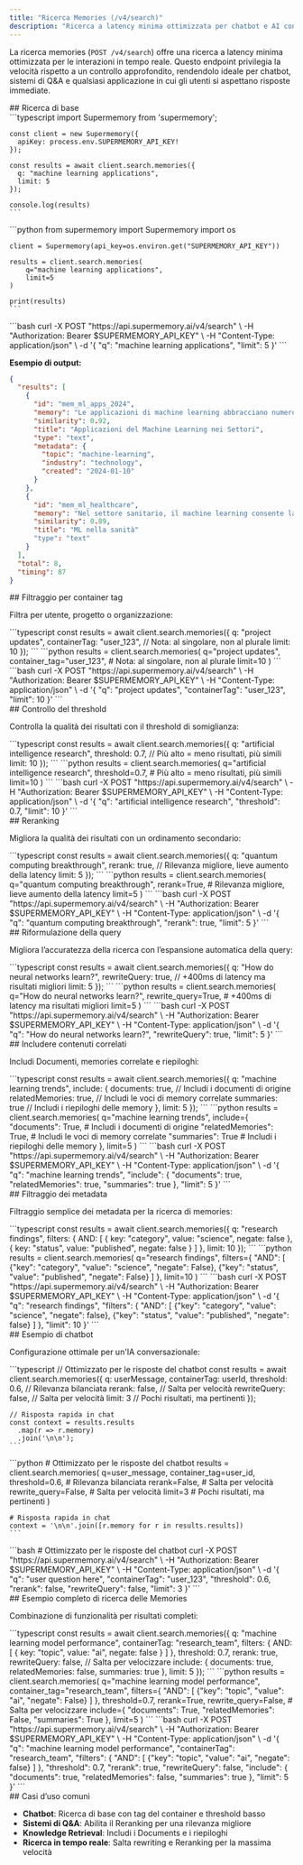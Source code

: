 ```yaml
---
title: "Ricerca Memories (/v4/search)"
description: "Ricerca a latency minima ottimizzata per chatbot e AI conversazionali"
---
```


La ricerca memories (`POST /v4/search`) offre una ricerca a latency minima ottimizzata per le interazioni in tempo reale. Questo endpoint privilegia la velocità rispetto a un controllo approfondito, rendendolo ideale per chatbot, sistemi di Q&A e qualsiasi applicazione in cui gli utenti si aspettano risposte immediate.

<div id="basic-search">
  ## Ricerca di base
</div>

<Tabs>
  <Tab title="TypeScript">
    ```typescript
    import Supermemory from 'supermemory';

    const client = new Supermemory({
      apiKey: process.env.SUPERMEMORY_API_KEY!
    });

    const results = await client.search.memories({
      q: "machine learning applications",
      limit: 5
    });

    console.log(results)
    ```
  </Tab>

  <Tab title="Python">
    ```python
    from supermemory import Supermemory
    import os

    client = Supermemory(api_key=os.environ.get("SUPERMEMORY_API_KEY"))

    results = client.search.memories(
        q="machine learning applications",
        limit=5
    )

    print(results)
    ```
  </Tab>

  <Tab title="cURL">
    ```bash
    curl -X POST "https://api.supermemory.ai/v4/search" \
      -H "Authorization: Bearer $SUPERMEMORY_API_KEY" \
      -H "Content-Type: application/json" \
      -d '{
        "q": "machine learning applications",
        "limit": 5
      }'
    ```
  </Tab>
</Tabs>

**Esempio di output:**

```json
{
  "results": [
    {
      "id": "mem_ml_apps_2024",
      "memory": "Le applicazioni di machine learning abbracciano numerosi settori, tra cui sanità (diagnostica per immagini, scoperta di farmaci), finanza (rilevamento delle frodi, trading algoritmico), veicoli autonomi (computer vision, pianificazione del percorso) ed elaborazione del linguaggio naturale (chatbot, servizi di traduzione).",
      "similarity": 0.92,
      "title": "Applicazioni del Machine Learning nei Settori",
      "type": "text",
      "metadata": {
        "topic": "machine-learning",
        "industry": "technology",
        "created": "2024-01-10"
      }
    },
    {
      "id": "mem_ml_healthcare",
      "memory": "Nel settore sanitario, il machine learning consente la diagnosi precoce attraverso l’analisi delle immagini mediche, raccomandazioni di trattamento personalizzate e l’accelerazione della scoperta di farmaci prevedendo il comportamento molecolare.",
      "similarity": 0.89,
      "title": "ML nella sanità"
      "type": "text"
    }
  ],
  "total": 8,
  "timing": 87
}
```


<div id="container-tag-filtering">
  ## Filtraggio per container tag
</div>

Filtra per utente, progetto o organizzazione:

<Tabs>
  <Tab title="TypeScript">
    ```typescript
    const results = await client.search.memories({
      q: "project updates",
      containerTag: "user_123",  // Nota: al singolare, non al plurale
      limit: 10
    });
    ```
  </Tab>
  <Tab title="Python">
    ```python
    results = client.search.memories(
        q="project updates",
        container_tag="user_123",  # Nota: al singolare, non al plurale
        limit=10
    )
    ```
  </Tab>
  <Tab title="cURL">
    ```bash
    curl -X POST "https://api.supermemory.ai/v4/search" \
      -H "Authorization: Bearer $SUPERMEMORY_API_KEY" \
      -H "Content-Type: application/json" \
      -d '{
        "q": "project updates",
        "containerTag": "user_123",
        "limit": 10
      }'
    ```
  </Tab>
</Tabs>

<div id="threshold-control">
  ## Controllo del threshold
</div>

Controlla la qualità dei risultati con il threshold di somiglianza:

<Tabs>
  <Tab title="TypeScript">
    ```typescript
    const results = await client.search.memories({
      q: "artificial intelligence research",
      threshold: 0.7,  // Più alto = meno risultati, più simili
      limit: 10
    });
    ```
  </Tab>
  <Tab title="Python">
    ```python
    results = client.search.memories(
        q="artificial intelligence research",
        threshold=0.7,  # Più alto = meno risultati, più simili
        limit=10
    )
    ```
  </Tab>
  <Tab title="cURL">
    ```bash
    curl -X POST "https://api.supermemory.ai/v4/search" \
      -H "Authorization: Bearer $SUPERMEMORY_API_KEY" \
      -H "Content-Type: application/json" \
      -d '{
        "q": "artificial intelligence research",
        "threshold": 0.7,
        "limit": 10
      }'
    ```
  </Tab>
</Tabs>

<div id="reranking">
  ## Reranking
</div>

Migliora la qualità dei risultati con un ordinamento secondario:

<Tabs>
  <Tab title="TypeScript">
    ```typescript
    const results = await client.search.memories({
      q: "quantum computing breakthrough",
      rerank: true,  // Rilevanza migliore, lieve aumento della latency
      limit: 5
    });
    ```
  </Tab>
  <Tab title="Python">
    ```python
    results = client.search.memories(
        q="quantum computing breakthrough",
        rerank=True,  # Rilevanza migliore, lieve aumento della latency
        limit=5
    )
    ```
  </Tab>
  <Tab title="cURL">
    ```bash
    curl -X POST "https://api.supermemory.ai/v4/search" \
      -H "Authorization: Bearer $SUPERMEMORY_API_KEY" \
      -H "Content-Type: application/json" \
      -d '{
        "q": "quantum computing breakthrough",
        "rerank": true,
        "limit": 5
      }'
    ```
  </Tab>
</Tabs>

<div id="query-rewriting">
  ## Riformulazione della query
</div>

Migliora l’accuratezza della ricerca con l’espansione automatica della query:

<Tabs>
  <Tab title="TypeScript">
    ```typescript
    const results = await client.search.memories({
      q: "How do neural networks learn?",
      rewriteQuery: true,  // +400ms di latency ma risultati migliori
      limit: 5
    });
    ```
  </Tab>
  <Tab title="Python">
    ```python
    results = client.search.memories(
        q="How do neural networks learn?",
        rewrite_query=True,  # +400ms di latency ma risultati migliori
        limit=5
    )
    ```
  </Tab>
  <Tab title="cURL">
    ```bash
    curl -X POST "https://api.supermemory.ai/v4/search" \
      -H "Authorization: Bearer $SUPERMEMORY_API_KEY" \
      -H "Content-Type: application/json" \
      -d '{
        "q": "How do neural networks learn?",
        "rewriteQuery": true,
        "limit": 5
      }'
    ```
  </Tab>
</Tabs>

<div id="include-related-content">
  ## Includere contenuti correlati
</div>

Includi Documenti, memories correlate e riepiloghi:

<Tabs>
  <Tab title="TypeScript">
    ```typescript
    const results = await client.search.memories({
      q: "machine learning trends",
      include: {
        documents: true,        // Includi i documenti di origine
        relatedMemories: true,  // Includi le voci di memory correlate
        summaries: true         // Includi i riepiloghi delle memory
      },
      limit: 5
    });
    ```
  </Tab>
  <Tab title="Python">
    ```python
    results = client.search.memories(
        q="machine learning trends",
        include={
            "documents": True,        # Includi i documenti di origine
            "relatedMemories": True,  # Includi le voci di memory correlate
            "summaries": True         # Includi i riepiloghi delle memory
        },
        limit=5
    )
    ```
  </Tab>
  <Tab title="cURL">
    ```bash
    curl -X POST "https://api.supermemory.ai/v4/search" \
      -H "Authorization: Bearer $SUPERMEMORY_API_KEY" \
      -H "Content-Type: application/json" \
      -d '{
        "q": "machine learning trends",
        "include": {
          "documents": true,
          "relatedMemories": true,
          "summaries": true
        },
        "limit": 5
      }'
    ```
  </Tab>
</Tabs>

<div id="metadata-filtering">
  ## Filtraggio dei metadata
</div>

Filtraggio semplice dei metadata per la ricerca di memories:

<Tabs>
  <Tab title="TypeScript">
    ```typescript
    const results = await client.search.memories({
      q: "research findings",
      filters: {
        AND: [
          { key: "category", value: "science", negate: false },
          { key: "status", value: "published", negate: false }
        ]
      },
      limit: 10
    });
    ```
  </Tab>
  <Tab title="Python">
    ```python
    results = client.search.memories(
        q="research findings",
        filters={
            "AND": [
                {"key": "category", "value": "science", "negate": False},
                {"key": "status", "value": "published", "negate": False}
            ]
        },
        limit=10
    )
    ```
  </Tab>
  <Tab title="cURL">
    ```bash
    curl -X POST "https://api.supermemory.ai/v4/search" \
      -H "Authorization: Bearer $SUPERMEMORY_API_KEY" \
      -H "Content-Type: application/json" \
      -d '{
        "q": "research findings",
        "filters": {
          "AND": [
            {"key": "category", "value": "science", "negate": false},
            {"key": "status", "value": "published", "negate": false}
          ]
        },
        "limit": 10
      }'
    ```
  </Tab>
</Tabs>

<div id="chatbot-example">
  ## Esempio di chatbot
</div>

Configurazione ottimale per un'IA conversazionale:

<Tabs>
  <Tab title="TypeScript">
    ```typescript
    // Ottimizzato per le risposte del chatbot
    const results = await client.search.memories({
      q: userMessage,
      containerTag: userId,
      threshold: 0.6,     // Rilevanza bilanciata
      rerank: false,      // Salta per velocità
      rewriteQuery: false, // Salta per velocità
      limit: 3            // Pochi risultati, ma pertinenti
    });

    // Risposta rapida in chat
    const context = results.results
      .map(r => r.memory)
      .join('\n\n');
    ```
  </Tab>
  <Tab title="Python">
    ```python
    # Ottimizzato per le risposte del chatbot
    results = client.search.memories(
        q=user_message,
        container_tag=user_id,
        threshold=0.6,     # Rilevanza bilanciata
        rerank=False,      # Salta per velocità
        rewrite_query=False, # Salta per velocità
        limit=3            # Pochi risultati, ma pertinenti
    )

    # Risposta rapida in chat
    context = '\n\n'.join([r.memory for r in results.results])
    ```
  </Tab>
  <Tab title="cURL">
    ```bash
    # Ottimizzato per le risposte del chatbot
    curl -X POST "https://api.supermemory.ai/v4/search" \
      -H "Authorization: Bearer $SUPERMEMORY_API_KEY" \
      -H "Content-Type: application/json" \
      -d '{
        "q": "user question here",
        "containerTag": "user_123",
        "threshold": 0.6,
        "rerank": false,
        "rewriteQuery": false,
        "limit": 3
      }'
    ```
  </Tab>
</Tabs>

<div id="complete-memories-search-example">
  ## Esempio completo di ricerca delle Memories
</div>

Combinazione di funzionalità per risultati completi:

<Tabs>
  <Tab title="TypeScript">
    ```typescript
    const results = await client.search.memories({
      q: "machine learning model performance",
      containerTag: "research_team",
      filters: {
        AND: [
          { key: "topic", value: "ai", negate: false }
        ]
      },
      threshold: 0.7,
      rerank: true,
      rewriteQuery: false, // Salta per velocizzare
      include: {
        documents: true,
        relatedMemories: false,
        summaries: true
      },
      limit: 5
    });
    ```
  </Tab>
  <Tab title="Python">
    ```python
    results = client.search.memories(
        q="machine learning model performance",
        container_tag="research_team",
        filters={
            "AND": [
                {"key": "topic", "value": "ai", "negate": False}
            ]
        },
        threshold=0.7,
        rerank=True,
        rewrite_query=False,  # Salta per velocizzare
        include={
            "documents": True,
            "relatedMemories": False,
            "summaries": True
        },
        limit=5
    )
    ```
  </Tab>
  <Tab title="cURL">
    ```bash
    curl -X POST "https://api.supermemory.ai/v4/search" \
      -H "Authorization: Bearer $SUPERMEMORY_API_KEY" \
      -H "Content-Type: application/json" \
      -d '{
        "q": "machine learning model performance",
        "containerTag": "research_team",
        "filters": {
          "AND": [
            {"key": "topic", "value": "ai", "negate": false}
          ]
        },
        "threshold": 0.7,
        "rerank": true,
        "rewriteQuery": false,
        "include": {
          "documents": true,
          "relatedMemories": false,
          "summaries": true
        },
        "limit": 5
      }'
    ```
  </Tab>
</Tabs>

<div id="comon-use-cases">
  ## Casi d’uso comuni
</div>

- **Chatbot**: Ricerca di base con tag del container e threshold basso
- **Sistemi di Q&A**: Abilita il Reranking per una rilevanza migliore
- **Knowledge Retrieval**: Includi i Documents e i riepiloghi
- **Ricerca in tempo reale**: Salta rewriting e Reranking per la massima velocità